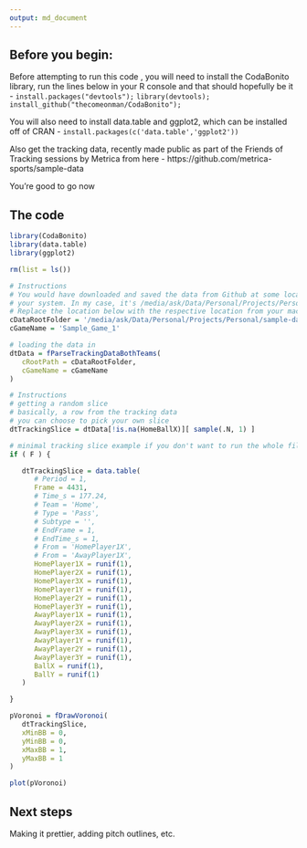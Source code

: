 ```yaml
---
output: md_document
---
```


## Before you begin:

Before attempting to run this code , you will need to install the CodaBonito 
library, run the lines below in your R console and that should hopefully be it -
`install.packages("devtools");`
`library(devtools);`
`install_github("thecomeonman/CodaBonito");`

You will also need to install data.table and ggplot2, which can be installed
off of CRAN - 
`install.packages(c('data.table','ggplot2'))`

Also get the tracking data, recently made public as part of the Friends of 
Tracking sessions by Metrica from here - https://github.com/metrica-sports/sample-data

You're good to go now

## The code

```r

library(CodaBonito)
library(data.table)
library(ggplot2)

rm(list = ls())

# Instructions
# You would have downloaded and saved the data from Github at some location on
# your system. In my case, it's /media/ask/Data/Personal/Projects/Personal/sample-data
# Replace the location below with the respective location from your machine
cDataRootFolder = '/media/ask/Data/Personal/Projects/Personal/sample-data/data/'
cGameName = 'Sample_Game_1'

```

```r

# loading the data in
dtData = fParseTrackingDataBothTeams(
   cRootPath = cDataRootFolder,
   cGameName = cGameName
)

```


```r

# Instructions
# getting a random slice
# basically, a row from the tracking data
# you can choose to pick your own slice
dtTrackingSlice = dtData[!is.na(HomeBallX)][ sample(.N, 1) ]

# minimal tracking slice example if you don't want to run the whole file
if ( F ) {

   dtTrackingSlice = data.table(
      # Period = 1,
      Frame = 4431,
      # Time_s = 177.24,
      # Team = 'Home',
      # Type = 'Pass',
      # Subtype = '',
      # EndFrame = 1,
      # EndTime_s = 1,
      # From = 'HomePlayer1X',
      # From = 'AwayPlayer1X',
      HomePlayer1X = runif(1),
      HomePlayer2X = runif(1),
      HomePlayer3X = runif(1),
      HomePlayer1Y = runif(1),
      HomePlayer2Y = runif(1),
      HomePlayer3Y = runif(1),
      AwayPlayer1X = runif(1),
      AwayPlayer2X = runif(1),
      AwayPlayer3X = runif(1),
      AwayPlayer1Y = runif(1),
      AwayPlayer2Y = runif(1),
      AwayPlayer3Y = runif(1),
      BallX = runif(1),
      BallY = runif(1)
   )

}

pVoronoi = fDrawVoronoi(
   dtTrackingSlice,
   xMinBB = 0,
   yMinBB = 0,
   xMaxBB = 1,
   yMaxBB = 1
)

plot(pVoronoi)

```

## Next steps

Making it prettier, adding pitch outlines, etc.
